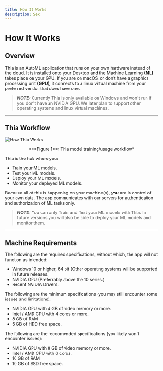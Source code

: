 ```yaml
---
title: How It Works
description: Sex
---
```


# How It Works

## Overview

Thia is an AutoML application that runs on your own hardware instead of the cloud. It is installed
onto your Desktop and the Machine Learning **(ML)** takes place on your GPU. If you are on macOS, or don't
have a graphics processing unit **(GPU)**, it connects to a linux virtual machine from your preferred vendor
that does have one.

> **_NOTE:_** Currently Thia is only available on Windows and won't run if you don't have an NVIDIA GPU.
> We later plan to support other operating systems and linux virtual machines.

---

## Thia Workflow

![How Thia Works][1]

<center>***Figure 1**: Thia model training/usage workflow*</center>

Thia is the hub where you:

-   Train your ML models.
-   Test your ML models.
-   Deploy your ML models.
-   Monitor your deployed ML models.

Because all of this is happening on your machine(s), **_you_** are in control of your own data. The app
communicates with our servers for authentication and authorization of ML tasks only.

> **_NOTE:_** You can only Train and Test your ML models with Thia. In future versions you will also be
> able to deploy your ML models and monitor them.

---

## Machine Requirements

The following are the required specifications, without which, the app will not function as intended:

-   Windows 10 or higher, 64 bit (Other operating systems will be supported in future releases.)
-   NVIDIA GPU (Preferrably above the 10 series.)
-   Recent NVIDIA Drivers.

The following are the minimum specifications (you may still encounter some issues and limitations):

-   NVIDIA GPU with 4 GB of video memory or more.
-   Intel / AMD CPU with 4 cores or more.
-   8 GB of RAM
-   5 GB of HDD free space.

The following are the reccomended specifications (you likely won't encounter issues):

-   NVIDIA GPU with 8 GB of video memory or more.
-   Intel / AMD CPU with 6 cores.
-   16 GB of RAM
-   10 GB of SSD free space.

[1]: /docs/how_thia_works.png 'Thia Workflow'
